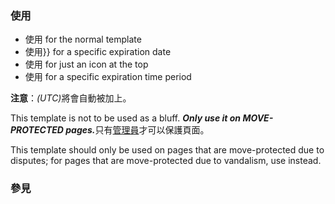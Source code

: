 {{Documentation subpage}}
{{Twinkle standard installation}}
<!-- PLEASE ADD CATEGORIES AND INTERWIKIS AT THE BOTTOM OF THIS PAGE -->

===使用===
* 使用{{tlx|{{lc:{{BASEPAGENAME}}}}}} for the normal template
* 使用{{tlx|{{lc:{{BASEPAGENAME}}}}|expiry&#61;{{#time:F j, Y|+1 month}}}} for a specific expiration date
* 使用{{tlx|{{lc:{{BASEPAGENAME}}}}|small&#61;yes}} for just an icon at the top
* 使用{{tlx|{{lc:{{BASEPAGENAME}}}}|expiry&#61;<nowiki>{{subst:#time:F j, Y|+7 days}}</nowiki>}} for a specific expiration time period

'''注意'''：''(UTC)''將會自動被加上。

This template is not to be used as a bluff. '''''Only use it on MOVE-PROTECTED pages.'''''只有[[Wikipedia:管理員|管理員]]才可以保護頁面。

This template should only be used on pages that are move-protected due to disputes; for pages that are move-protected due to vandalism, use {{tlx|pp-move-vandalism}} instead.

{{in category|暂时不能移动的页面|保护状态与保护标志不符的页面}}

===參見===
{{保護模板列表}}

<includeonly>
<!-- CATEGORIES AND INTERWIKIS HERE, THANKS -->
[[Category:顶部图标保护模板|{{PAGENAME}}]]

</includeonly>
<noinclude>
</noinclude>